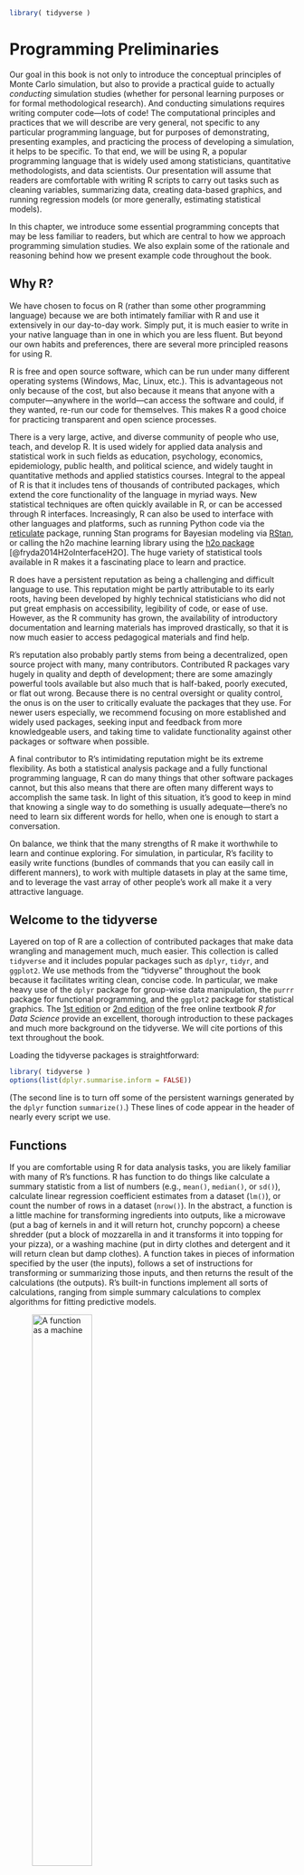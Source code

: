 
```r
library( tidyverse )
```

# Programming Preliminaries {#programming-preliminaries}

Our goal in this book is not only to introduce the conceptual principles of Monte Carlo simulation, but also to provide a practical guide to actually _conducting_ simulation studies (whether for personal learning purposes or for formal methodological research).
And conducting simulations requires writing computer code---lots of code!
The computational principles and practices that we will describe are very general, not specific to any particular programming language, but for purposes of demonstrating, presenting examples, and practicing the process of developing a simulation, it helps to be specific. 
To that end, we will be using R, a popular programming language that is widely used among statisticians, quantitative methodologists, and data scientists. 
Our presentation will assume that readers are comfortable with writing R scripts to carry out tasks such as cleaning variables, summarizing data, creating data-based graphics, and running regression models (or more generally, estimating statistical models). 

In this chapter, we introduce some essential programming concepts that may be less familiar to readers, but which are central to how we approach programming simulation studies. 
We also explain some of the rationale and reasoning behind how we present example code throughout the book.

## Why R? 

We have chosen to focus on R (rather than some other programming language) because we are both intimately familiar with R and use it extensively in our day-to-day work. 
Simply put, it is much easier to write in your native language than in one in which you are less fluent.
But beyond our own habits and preferences, there are several more principled reasons for using R. 

R is free and open source software, which can be run under many different operating systems (Windows, Mac, Linux, etc.).
This is advantageous not only because of the cost, but also because it means that anyone with a computer---anywhere in the world---can access the software and could, if they wanted, re-run our code for themselves. 
This makes R a good choice for practicing transparent and open science processes. 

There is a very large, active, and diverse community of people who use, teach, and develop R. 
It is used widely for applied data analysis and statistical work in such fields as education, psychology, economics, epidemiology, public health, and political science, 
and widely taught in quantitative methods and applied statistics courses.
Integral to the appeal of R is that it includes tens of thousands of contributed packages, which extend the core functionality of the language in myriad ways.
New statistical techniques are often quickly available in R, or can be accessed through R interfaces.
Increasingly, R can also be used to interface with other languages and platforms, such as running Python code via the [reticulate](https://rstudio.github.io/reticulate/) package, running Stan programs for Bayesian modeling via [RStan](https://mc-stan.org/users/interfaces/rstan), or calling the h2o machine learning library using the [h2o package](https://cran.r-project.org/package=h2o) [@fryda2014H2oInterfaceH2O]. 
The huge variety of statistical tools available in R makes it a fascinating place to learn and practice.

R does have a persistent reputation as being a challenging and difficult language to use. 
This reputation might be partly attributable to its early roots, having been developed by highly technical statisticians who did not put great emphasis on accessibility, legibility of code, or ease of use. 
However, as the R community has grown, the availability of introductory documentation and learning materials has improved drastically, so that it is now much easier to access pedagogical materials and find help. 

R's reputation also probably partly stems from being a decentralized, open source project with many, many contributors. 
Contributed R packages vary hugely in quality and depth of development; there are some amazingly powerful tools available but also much that is half-baked, poorly executed, or flat out wrong. 
Because there is no central oversight or quality control, the onus is on the user to critically evaluate the packages that they use.
For newer users especially, we recommend focusing on more established and widely used packages, seeking input and feedback from more knowledgeable users, and taking time to validate functionality against other packages or software when possible. 

A final contributor to R's intimidating reputation might be its extreme flexibility.
As both a statistical analysis package and a fully functional programming language, R can do many things that other software packages cannot, but this also means that there are often many different ways to accomplish the same task. 
In light of this situation, it's good to keep in mind that knowing a single way to do something is usually adequate---there's no need to learn six different words for hello, when one is enough to start a conversation. 

On balance, we think that the many strengths of R make it worthwhile to learn and continue exploring. For simulation, in particular, R's facility to easily write functions (bundles of commands that you can easily call in different manners), to work with multiple datasets in play at the same time, and to leverage the vast array of other people's work all make it a very attractive language.

## Welcome to the tidyverse

Layered on top of R are a collection of contributed packages that make data wrangling and management much, much easier.
This collection is called `tidyverse` and it includes popular packages such as `dplyr`, `tidyr`, and `ggplot2`. 
We use methods from the "tidyverse" throughout the book because it facilitates writing clean, concise code.
In particular, we make heavy use of the `dplyr` package for group-wise data manipulation, the `purrr` package for functional programming, and the `ggplot2` package for statistical graphics. 
The [1st edition](https://r4ds.had.co.nz/) or [2nd edition](https://r4ds.hadley.nz/) of the free online textbook _R for Data Science_ provide an excellent, thorough introduction to these packages and much more background on the tidyverse.
We will cite portions of this text throughout the book.

Loading the tidyverse packages is straightforward:
```r
library( tidyverse )
options(list(dplyr.summarise.inform = FALSE))
```

(The second line is to turn off some of the persistent warnings generated by the `dplyr` function `summarize()`.)
These lines of code appear in the header of nearly every script we use.


## Functions

If you are comfortable using R for data analysis tasks, you are likely familiar with many of R's functions. 
R has function to do things like calculate a summary statistic from a list of numbers (e.g., `mean()`, `median()`, or `sd()`), calculate linear regression coefficient estimates from a dataset (`lm()`), or count the number of rows in a dataset (`nrow()`). 
In the abstract, a function is a little machine for transforming ingredients into outputs, like a microwave (put a bag of kernels in and it will return hot, crunchy popcorn) a cheese shredder (put a block of mozzarella in and it transforms it into topping for your pizza), or a washing machine (put in dirty clothes and detergent and it will return clean but damp clothes).
A function takes in pieces of information specified by the user (the inputs), follows a set of instructions for transforming or summarizing those inputs, and then returns the result of the calculations (the outputs).
R's built-in functions implement all sorts of calculations, ranging from simple summary calculations to complex algorithms for fitting predictive models. 

![A function as a machine](image/function-machine.png){ width=50% }

A function can do nearly anything as long as the calculation can be expressed in code---it can even produce output that is random.
For example, the `rnorm()` function takes as input a number `n` and returns that many random numbers, drawn from a standard normal distribution:
```r
rnorm(1)
rnorm(4)
```
Each time the function is called, it returns a different set of numbers:
```r
rnorm(6)
rnorm(6)
```
The `rnorm()` function also has further input arguments that let the user specify the mean and standard deviation of the distribution from which numbers are drawn:
```r
rnorm(5, mean = 10, sd = 0.5)
```

### Rolling your own

In R, it is also possible to create your own function by specifying the pieces of input information, the steps to follow in transforming the inputs, and the result to return as output. 
Learning to write your own functions to carry out calculations is an immensely useful skill, which will greatly enhance your ability to accomplish a range of tasks in R.
Writing custom functions is also central to our approach to coding Monte Carlo simulations, and so we highlight some of the key considerations here.
[Chapter 19 of R for Data Science (1st edition)](https://r4ds.had.co.nz/functions.html) provides an in-depth discussion of how to write your own functions. 

Here is an example of a custom function called `one_run()`:
```r
one_run <- function( N, mn ) {
  vals <- rnorm( N, mean = mn )
  tt <- t.test( vals )
  pvalue <- tt$p.value
  return(pvalue)
}
```
The first line specifies that we are creating a function that takes inputs `N` and `mn`. These are called _parameters_, _inputs_, or _arguments_ of the function. The remaining lines inside the curly brackets are called the _body_ of the function. These lines specify the instructions to follow in transforming the inputs into an output:

1. Generate a random sample of `N` observations from a normal distribution with mean `mn` and store the result in `vals`.
2. Use the built-in function `t.test()` to compute a one-sample t-test for the null hypothesis that the population mean is zero, then store the result in `tt`.
3. Extract the p-value from the t-test store the result in `pvalue`.
4. Return `pvalue` as output.

Having created the function, we can then use it with any inputs that we like:
```r
one_run( 100, 5 )
one_run( 10, 0.3 )
one_run( 10, 0.3 )
```
In each case, the output of the function is a p-value from a simulated sample of data. The function produces a different answer each time because its instructions involve generating random numbers each time it is called.
In essence, our custom function is just a short-cut for carrying out its instructions. 
Writing it saves us from having to repeatedly write or copy-paste the lines of code inside the body.

### A dangerous function

Writing custom functions will prove to be crucial for effectively implementing Monte Carlo simulations. 
However, designing custom functions does take practice to master. 
It also requires a degree of care above and beyond what is needed just to use R's built-in functions. 

One of the common mistakes encountered in writing custom functions is to let the function depend on information that is not part of the input arguments. 
For example, consider the following script, which includes a nonsensical custom function called `funky()`: 
```r

secret_ingredient <- 3

funky <- function(input1, input2, input3) {
  
  # do funky stuff
  ratio <- input1 / (input2 + 4)
  funky_output <- input3 * ratio + secret_ingredient
  
  return(funky_output)  
}

funky(3, 2, 5)
```
`funky` takes inputs `input1`, `input2`, and `input3`, but its instructions also depend on the quantity `secret_ingredient`. 
What happens if we change the value of `secret_ingredient`?
```r
secret_ingredient <- 100
funky(3, 2, 5)
```
Even though we give it the same arguments as previously, the output of the function is different.
This sort of behavior is confusing. 
Unless the function involves generating random numbers, we would generally expect it to return the exact same output if we give it the same inputs.
Even worse, we get a rather cryptic error if the value of `secret_ingredient` is not compatible with what the function expects:
```r
secret_ingredient <- "A"
funky(3, 2, 5)
```
If we are not careful, we will end up with very confusing code that can produce unintended results.

To avoid this issue, it is important for functions to only use information that is explicitly provided to it through its arguments. 
This is the principle of _isolating the inputs_. 
If the result of a function is supposed to depend on a quantity, then we should include that quantity among the input arguments. 
We can fix our example function by including `secret_ingredient` as an argument:
```r
secret_ingredient <- 3

funkier <- function(input1, input2, input3, secret_ingredient) {
  
  # do funky stuff
  ratio <- input1 / (input2 + 4)
  funky_output <- input3 * ratio + secret_ingredient
  
  return(funky_output)  
}

funkier(3, 2, 5, 3)
```
Now the output of the function is always the same, regardless of the value of other objects in R:
```r
secret_ingredient <- 100
funkier(3, 2, 5, 3)
funkier(3, 2, 5, 100)
```

When writing your own functions, it may not be obvious that your function depends on external quantities and does not isolate the inputs.
In our experience, one of the best ways to detect this issue is to clear the R environment and start from a fresh palette, run the code to create the function, and call the function (perhaps more than once) to ensure that it works as expected. 
Here is an illustration of what happens when we follow this process with our problematic custom function:
```r
# clear environment
rm(list=ls()) 

# create function
funky <- function(input1, input2, input3) {
  
  # do funky stuff
  ratio <- input1 / (input2 + 4)
  funky_output <- input3 * ratio + secret_ingredient
  
  return(funky_output)  
}

# test the function
funky(3, 2, 5)
```
We get an error because the external quantity is not available. 
Here is the same process using our corrected function:
```r
# clear environment
rm(list=ls()) 

# create function
funkier <- function(input1, input2, input3, secret_ingredient) {
  
  # do funky stuff
  ratio <- input1 / (input2 + 4)
  funky_output <- input3 * ratio + secret_ingredient
  
  return(funky_output)  
}


# test the function
funkier(3, 2, 5, secret_ingredient = 3)
```
Later chapters will have much more to say about---and many further illustrations of---the process of writing custom functions. 

### Using Named Arguments

When calling a function, you can specifically name which values correspond to which argument.

For example, say you had a function `simulate()`, like this:
```r
simulate <- function( trials, model, seed ) {
  # Simulation code here
}
```

You could call `simulate()` with _named_ arguments in any order:

```r
result <- simulate(seed = 123, model = "normal", trials = 500)
```

In this call, R knows which value to assign to each argument, allowing the user to skip specifying arguments in their defined order and to omit optional arguments without ambiguity.

Without naming, you would have to call in the order of the original function:
```r
simulate( 500, "normal", 123 )
```

Named arguments greatly enhance the readability and flexibility of function calls.
When you specify inputs by name, R matches the values to the arguments based on the names rather than the order in which they appear. This feature is particularly useful in complex functions with many optional arguments.

Getting in the habit of using named arguments will help you avoid errors.
If you pass arguments without naming, and in the wrong order, you can end up with very strange results that are hard to diagnose.
If you get it right, but someone later changes the function (say by adding a new argument in the middle of the list), your code will suddenly break with no explanation.

### Argument Defaults

Default arguments allow you to specify typical values for parameters that a user might not need to change every time they use the function.
This makes the function easier to use and less error-prone, as the defaults should ensure that the function behaves sensibly even when some arguments are not explicitly provided.

For example, let us revise the `simulate()` function from above to use default arguments:

```r
simulate <- function(trials = 1000, model = "binomial", seed = NULL) {
  # Simulation code here
}
```

Now our function has a default for `trials` of 1000, for `model` of 'binomial', and for seed of `NULL`.
This means a user can run a basic simulation simply by calling `simulate()` without any inputs. Doing so will perform 1000 trials using a binomial model without first setting a seed value.

Once we have our function with defaults, we can call the function while specifying only the inputs that differ from the default values:
```r
# Customized simulation with a different model
custom_simulation <- simulate( model = "poisson")
```
The function will use its default values for trials and seed.
Using defaults lets the user call the function more succinctly.
  
### Function skeletons {#function-skeletons}

In discussing how to write functions for simulations, we will often present _function skeletons_. By a skeleton, we mean code that creates a function with a specific set of input arguments, but where the body is left partially or fully unspecified. 
Here is a cursory example of a function skeleton:
```r
run_simulation <- function( N, J, mu, sigma, tau ) {
  # simulate data
  # apply estimation procedure
  # repeat
  # summarize results
  return(results)
}
```

In subsequent chapters, we will use function skeletons to outline the organization of code for simulation studies.
The skeleton headers make clear what the inputs to the function need to be.
Sometimes, we will leave comments in the body of the skeleton to sketch out the general flow of calculations that need to happen.
Depending on the details of the simulation, the specifics of these steps might be quite different, but the general structure will often be quite consistent.
Finally, the last line of the skeleton indicates the value that should be returned as output of the function.
Thus, skeletons are kind of like [Mad Libs](https://www.madlibs.com/), but with R code instead of parts of speech.

## `%>%` (Pipe) dreams

Many of the functions from `tidyverse` packages are designed to make it easy to use them in sequence via the `%>%` symbol, or _pipe_, provided by the `magrittr` package. 
The pipe allows us to _compose_ several functions, meaning to write a chain of several functions as a sequence, where the result of each function becomes the first input to the next function. 
In code written with the pipe, the order of function calls follows like a story book or cake recipe, making it easier to see what is happening at each step in the sequence.

Consider the hypothetical functions `f()`, `g()`, and `h()`, and suppose we want to do a calculation that involves composing all three functions. 
One way to write this calculation is
```r
res1 <- f(my_data, a = 4)
res2 <- g(res1, b = FALSE)
result <- h(res2, c = "hot sauce")
```
We have to store the result of each intermediate step in an object, and it takes a careful read of the code to see that we are using `res1` as input to `g()` and `res2` as input to `h()`. 

Alternately, we could try to write all the calculations as one line:
```r
result <- h( g( f( my_data, a = 4 ), b = FALSE ), c = "hot sauce" )
```
This is a mess. It takes very careful parsing to see that the `b` argument is called as part of `g()` and the `c` argument is part of h()`, and the order in which the functions appear is not the same as the order in which they are calculated. 

With the pipe we can write the same calculation as
```r
result <- 
  my_data %>%        # initial dataset
  f(a = 4) %>%       # do f() to it
  g(b = FALSE) %>%   # then do g()
  h(c = "hot sauce") # then do h()
```
This addresses the all the issues with our previous attempts:
the order in which the functions appear is the same as the order in which they are executed; 
the additional arguments are clearly associated with the relevant functions; 
and there is only a single object holding the results of the calculations. 
Pipes are a very nice technique for writing clear code that is easy for others to follow.[^R4DS-pipes]

[^R4DS-pipes]: [Chapter 18 of R for Data Science (1st edition)](https://r4ds.had.co.nz/pipes.html) provides more discussion and examples of how to use `%>%`.  


## Recipes versus Patterns

As we will elaborate in subsequent chapters, we follow a modular approach to writing simulations, in which each component of the simulation is represented by its own custom function or its own object in R. 
This modular approach leads to code that always has the same broad structure and where the process of implementing the simulation follows a set sequence of steps.
We start by coding a data-generating process, then write one or more data-analysis methods, then determine how to evaluate the performance of the methods, and finally implement an experimental design to examine the performance of the methods across multiple scenarios.
Over the next several chapters, we will walk through this process several times.

Although we always follow the same broad process, the case studies that we will present are not intended as a cookbook that must be rigidly followed.
In our experience, the specific features of a data-generating model, estimator, or research question sometimes require tweaking the template or switching up how we implement some aspect of the simulation. 
And sometimes, it might just be a question of style or preference.
Because of this, we have purposely constructed the examples presented throughout the book to use different variations of our central theme rather than always following the same style and structure. 
We hope that presenting these variants and adaptations will both expand your sense of what is possible and also help you to recognize the core design principles---in other words, to distinguish the forest from the trees.
Of course, we would welcome and encourage you to take any of the code verbatim, tweak and adapt it for your own purposes, and use it however you see fit.
After all, we know that adapting a good example is usually much easier than starting from a blank screen.
